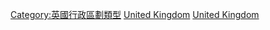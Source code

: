 {{Commons category|Counties of the United Kingdom}}

[[Category:英國行政區劃類型|Category:英國行政區劃類型]]
[[Category:各國郡縣|United Kingdom]]
[[Category:歐洲各國二级行政区|United Kingdom]]